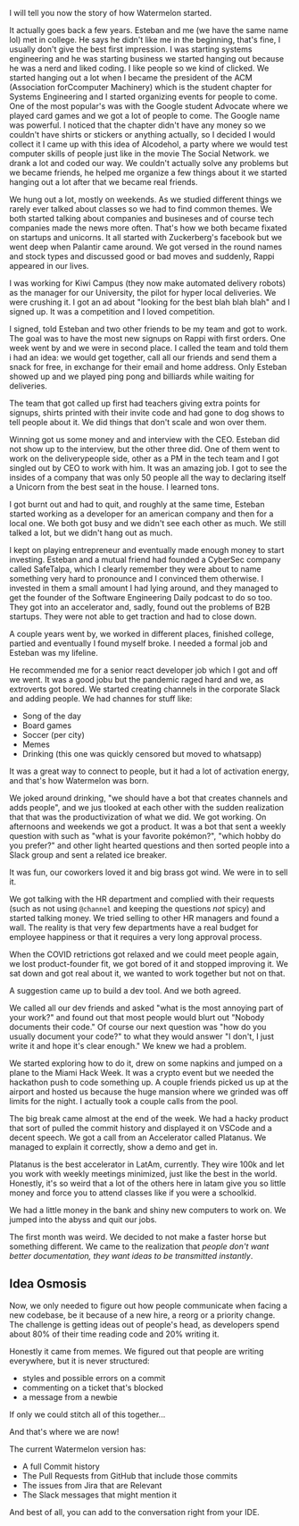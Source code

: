 I will tell you now the story of how Watermelon started.

It actually goes back a few years. Esteban and me (we have the same name lol) met in college. He says he didn't like me in the beginning, that's fine, I usually don't give the best first impression. I was starting systems engineering and he was starting business we started hanging out because he was a nerd and liked coding. I like people so we kind of clicked.
We started hanging out a lot when I became the president of the ACM (Association forCcomputer Machinery) which is the student chapter for Systems Engineering and I started organizing events for people to come. One of the most popular's was with the Google student Advocate where we played card games and we got a lot of people to come. The Google name was powerful.
I noticed that the chapter didn't have any money so we couldn't have shirts or stickers or anything actually, so I decided I would collect it I came up with this idea of Alcodehol, a party where we would test computer skills of people just like in the movie The Social Network. we drank a lot and coded our way. We couldn't actually solve any problems but we became friends, he helped me organize a few things about it we started hanging out a lot after that we became real friends.

We hung out a lot, mostly on weekends. As we studied different things we rarely ever talked about classes so we had to find common themes. We both started talking about companies and busineses and of course tech companies made the news more often. That's how we both became fixated on startups and unicorns. It all started with Zuckerberg's facebook but we went deep when Palantir came around. We got versed in the round names and stock types and discussed good or bad moves and suddenly, Rappi appeared in our lives.

I was working for Kiwi Campus (they now make automated delivery robots) as the manager for our University, the pilot for hyper local deliveries. We were crushing it. I got an ad about "looking for the best blah blah blah" and I signed up. It was a competition and I loved competition.

I signed, told Esteban and two other friends to be my team and got to work. The goal was to have the most new signups on Rappi with first orders. One week went by and we were in second place. I called the team and told them i had an idea: we would get together, call all our friends and send them a snack for free, in exchange for their email and home address. Only Esteban showed up and we played ping pong and billiards while waiting for deliveries.

The team that got called up first had teachers giving extra points for signups, shirts printed with their invite code and had gone to dog shows to tell people about it. We did things that don't scale and won over them.

Winning got us some money and and interview with the CEO. Esteban did not show up to the interview, but the other three did. One of them went to work on the deliverypeople side, other as a PM in the tech team and I got singled out by CEO to work with him. It was an amazing job. I got to see the insides of a company that was only 50 people all the way to declaring itself a Unicorn from the best seat in the house. I learned tons.

I got burnt out and had to quit, and roughly at the same time, Esteban started working as a developer for an american company and then for a local one. We both got busy and we didn't see each other as much. We still talked a lot, but we didn't hang out as much.

I kept on playing entrepreneur and eventually made enough money to start investing. Esteban and a mutual friend had founded a CyberSec company called SafeTalpa, which I clearly remember they were about to name something very hard to pronounce and I convinced them otherwise. I invested in them a small amount I had lying around, and they managed to get the founder of the Software Engineering Daily podcast to do so too. They got into an accelerator and, sadly, found out the problems of B2B startups. They were not able to get traction and had to close down.

A couple years went by, we worked in different places, finished college, partied and eventually I found myself broke. I needed a formal job and Esteban was my lifeline.

He recommended me for a senior react developer job which I got and off we went. It was a good jobu but the pandemic raged hard and we, as extroverts got bored. We started creating channels in the corporate Slack and adding people. We had channes for stuff like:

- Song of the day
- Board games
- Soccer (per city)
- Memes
- Drinking (this one was quickly censored but moved to whatsapp)

It was a great way to connect to people, but it had a lot of activation energy, and that's how Watermelon was born.

We joked around drinking, "we should have a bot that creates channels and adds people", and we jus tlooked at each other with the sudden realization that that was the productivization of what we did. We got working. On afternoons and weekends we got a product. It was a bot that sent a weekly question with such as "what is your favorite pokémon?", "which hobby do you prefer?" and other light hearted questions and then sorted people into a Slack group and sent a related ice breaker.

It was fun, our coworkers loved it and big brass got wind. We were in to sell it.

We got talking with the HR department and complied with their requests (such as not using `@channel` and keeping the questions _not_ spicy) and started talking money. We tried selling to other HR managers and found a wall. The reality is that very few departments have a real budget for employee happiness or that it requires a very long approval process.

When the COVID retrictions got relaxed and we could meet people again, we lost product-founder fit, we got bored of it and stopped improving it. We sat down and got real about it, we wanted to work together but not on that.

A suggestion came up to build a dev tool. And we both agreed.

We called all our dev friends and asked "what is the most annoying part of your work?" and found out that most people would blurt out "Nobody documents their code." Of course our next question was "how do you usually document your code?" to what they would answer "I don't, I just write it and hope it's clear enough." We knew we had a problem.

We started exploring how to do it, drew on some napkins and jumped on a plane to the Miami Hack Week. It was a crypto event but we needed the hackathon push to code something up. A couple friends picked us up at the airport and hosted us because the huge mansion where we grinded was off limits for the night. I actually took a couple calls from the pool.

The big break came almost at the end of the week. We had a hacky product that sort of pulled the commit history and displayed it on VSCode and a decent speech. We got a call from an Accelerator called Platanus. We managed to explain it correctly, show a demo and get in.

Platanus is the best accelerator in LatAm, currently. They wire 100k and let you work with weekly meetings minimized, just like the best in the world. Honestly, it's so weird that a lot of the others here in latam give you so little money and force you to attend classes like if you were a schoolkid.

We had a little money in the bank and shiny new computers to work on. We jumped into the abyss and quit our jobs.

The first month was weird. We decided to not make a faster horse but something different. We came to the realization that _people don't want better documentation, they want ideas to be transmitted instantly_.

## Idea Osmosis

Now, we only needed to figure out how people communicate when facing a new codebase, be it because of a new hire, a reorg or a priority change. The challenge is getting ideas out of people's head, as developers spend about 80% of their time reading code and 20% writing it.

Honestly it came from memes. We figured out that people are writing everywhere, but it is never structured:

- styles and possible errors on a commit
- commenting on a ticket that's blocked
- a message from a newbie

If only we could stitch all of this together...

And that's where we are now!

The current Watermelon version has:

- A full Commit history
- The Pull Requests from GitHub that include those commits
- The issues from Jira that are Relevant
- The Slack messages that might mention it

And best of all, you can add to the conversation right from your IDE.

